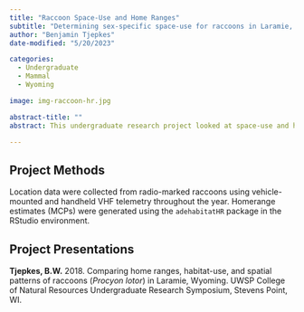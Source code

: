 ```yaml
---
title: "Raccoon Space-Use and Home Ranges"
subtitle: "Determining sex-specific space-use for raccoons in Laramie, Wyoming."
author: "Benjamin Tjepkes"
date-modified: "5/20/2023"

categories:
  - Undergraduate
  - Mammal
  - Wyoming

image: img-raccoon-hr.jpg

abstract-title: ""
abstract: This undergraduate research project looked at space-use and home range size differences between male and female raccoons across an urban-rural gradient in Laramie, Wyoming.

---
```

## Project Methods

Location data were collected from radio-marked raccoons using vehicle-mounted and handheld VHF telemetry throughout the year. Homerange estimates (MCPs) were generated using the `adehabitatHR` package in the RStudio environment.

## Project Presentations

**Tjepkes, B.W.** 2018. Comparing home ranges, habitat-use, and spatial patterns of raccoons (*Procyon lotor*) in Laramie, Wyoming. UWSP College of Natural Resources Undergraduate Research Symposium, Stevens Point, WI.

